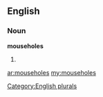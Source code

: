 ==English==

===Noun===
'''mouseholes'''

# {{plural of|[[mousehole]]}}

[[Category:English plurals]]

[[ar:mouseholes]]
[[my:mouseholes]]